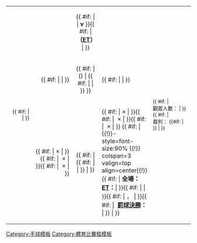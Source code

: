 {| cellspacing=0 style="width: {{{size|100%}}}; background-color: {{{bg|transparent}}}"
|-
|width=15% valign=top align=right rowspan=4 style=font-size:90%|{{{date}}}{{ #if: {{{time|}}} |<br /> {{{time}}} | }}
|width=24% valign=top align=right|'''{{{team1}}}'''
|width=13% valign=top align=center|{{ #if: {{{score|}}} | '''{{{score}}}''' | '''v''' }}{{ #if: {{{FT|}}} | &nbsp;'''（[[延長賽|ET]]）''' | }}
|width=24% valign=top|'''{{{team2}}}'''
|style=font-size:85% rowspan=4 valign=top|{{{stadium}}}{{ #if: {{{attendance|}}} |<br /> 觀眾人數：{{{attendance}}} | }}{{ #if: {{{referee|}}} |<br /> 裁判：{{{referee}}} {{#if: {{{refnat|}}} | {{cc3|{{{refnat}}}}} }} | }}
|- style=font-size:85%
| valign=top align=right |{{ #if: {{{goals1|}}} | {{{goals1}}} | }}
| valign=top align=center|{{ #if: {{{HT|}}} | ({{{HT}}}) | {{ #if: {{{report|}}} | {{{report}}} | }} }}
| valign=top             |{{ #if: {{{goals2|}}} | {{{goals2}}} | }}
|- style=font-size:85%
| valign=top align=right |{{ #if: {{{twomin1|}}} | {{{twomin1}}}×{{2min}} | }}{{ #if: {{{yellow1|}}} | &nbsp;{{{yellow1}}}×{{yel}} | }}{{ #if: {{{red1|}}} | &nbsp;{{{red1}}}×{{sent off}} | }}
| valign=top align=center| {{ #if: {{{HT|}}} | {{ #if: {{{report|}}} | {{{report}}} | }} | }}
| valign=top             |{{ #if: {{{twomin2|}}} | {{{twomin2}}}×{{2min}} | }}{{ #if: {{{yellow2|}}} | &nbsp;{{{yellow2}}}×{{yel}} | }}{{ #if: {{{red2|}}} | &nbsp;{{{red2}}}×{{sent off}} | }}
{{ #if: {{{FT|}}} |
{{!}}- style=font-size:90%
{{!}} colspan=3 valign=top align=center{{!}}
{{ #if: {{{FT|}}} | '''全場：'''{{{FT}}} '''[[加時賽|ET]]：'''| }}{{ #if: {{{OT1|}}} | {{{OT1}}} | }}{{ #if: {{{OT2|}}} | ，{{{OT2}}} | }}{{ #if: {{{PEN|}}} | &nbsp;'''[[罰球決勝]]：'''{{{PEN}}} | }} | }} 
|}<noinclude>{{Documentation, template}}
[[Category:手球模板]]
[[Category:體育比賽框模板]]
</noinclude>